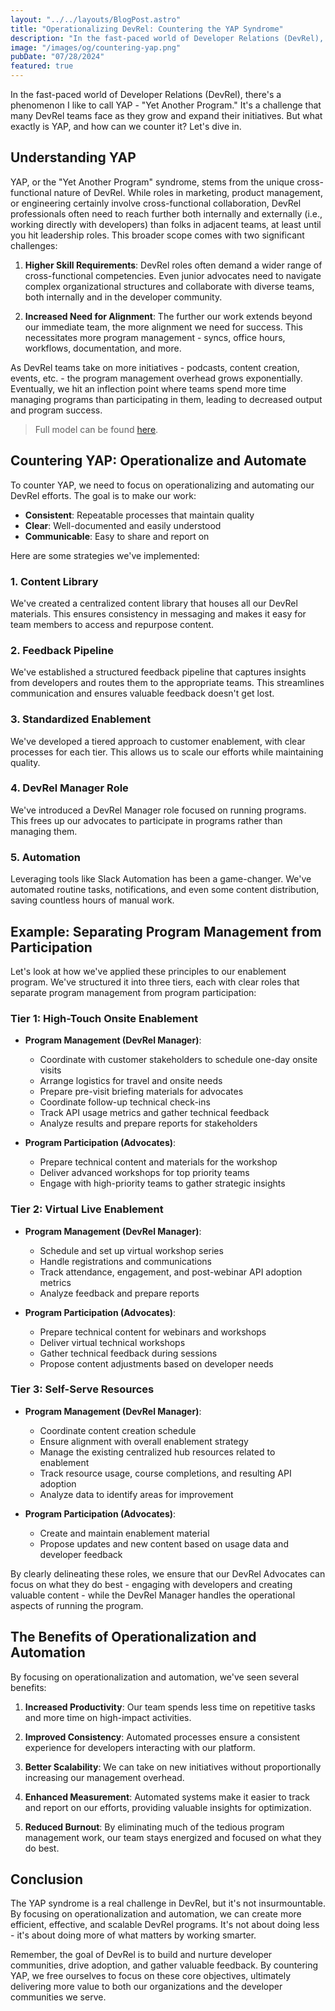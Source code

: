 ```yaml
---
layout: "../../layouts/BlogPost.astro"
title: "Operationalizing DevRel: Countering the YAP Syndrome"
description: "In the fast-paced world of Developer Relations (DevRel), there's a phenomenon I like to call YAP - Yet Another Program. It's a challenge that many DevRel teams face as they grow and expand their initiatives. But what exactly is YAP, and how can we counter it? Let's dive in."
image: "/images/og/countering-yap.png"
pubDate: "07/28/2024"
featured: true
---
```


In the fast-paced world of Developer Relations (DevRel), there's a phenomenon I like to call YAP - "Yet Another Program." It's a challenge that many DevRel teams face as they grow and expand their initiatives. But what exactly is YAP, and how can we counter it? Let's dive in.

## Understanding YAP

YAP, or the "Yet Another Program" syndrome, stems from the unique cross-functional nature of DevRel. While roles in marketing, product management, or engineering certainly involve cross-functional collaboration, DevRel professionals often need to reach further both internally and externally (i.e., working directly with developers) than folks in adjacent teams, at least until you hit leadership roles. This broader scope comes with two significant challenges:

1. **Higher Skill Requirements**: DevRel roles often demand a wider range of cross-functional competencies. Even junior advocates need to navigate complex organizational structures and collaborate with diverse teams, both internally and in the developer community.

2. **Increased Need for Alignment**: The further our work extends beyond our immediate team, the more alignment we need for success. This necessitates more program management - syncs, office hours, workflows, documentation, and more.

As DevRel teams take on more initiatives - podcasts, content creation, events, etc. - the program management overhead grows exponentially. Eventually, we hit an inflection point where teams spend more time managing programs than participating in them, leading to decreased output and program success.

> Full model can be found [here](/explaining-the-yap-model).

## Countering YAP: Operationalize and Automate

To counter YAP, we need to focus on operationalizing and automating our DevRel efforts. The goal is to make our work:

- **Consistent**: Repeatable processes that maintain quality
- **Clear**: Well-documented and easily understood
- **Communicable**: Easy to share and report on

Here are some strategies we've implemented:

### 1. Content Library

We've created a centralized content library that houses all our DevRel materials. This ensures consistency in messaging and makes it easy for team members to access and repurpose content.

### 2. Feedback Pipeline

We've established a structured feedback pipeline that captures insights from developers and routes them to the appropriate teams. This streamlines communication and ensures valuable feedback doesn't get lost.

### 3. Standardized Enablement

We've developed a tiered approach to customer enablement, with clear processes for each tier. This allows us to scale our efforts while maintaining quality.

### 4. DevRel Manager Role

We've introduced a DevRel Manager role focused on running programs. This frees up our advocates to participate in programs rather than managing them.

### 5. Automation

Leveraging tools like Slack Automation has been a game-changer. We've automated routine tasks, notifications, and even some content distribution, saving countless hours of manual work.

## Example: Separating Program Management from Participation

Let's look at how we've applied these principles to our enablement program. We've structured it into three tiers, each with clear roles that separate program management from program participation:

### Tier 1: High-Touch Onsite Enablement

- **Program Management (DevRel Manager)**:
  - Coordinate with customer stakeholders to schedule one-day onsite visits
  - Arrange logistics for travel and onsite needs
  - Prepare pre-visit briefing materials for advocates
  - Coordinate follow-up technical check-ins
  - Track API usage metrics and gather technical feedback
  - Analyze results and prepare reports for stakeholders

- **Program Participation (Advocates)**:
  - Prepare technical content and materials for the workshop
  - Deliver advanced workshops for top priority teams
  - Engage with high-priority teams to gather strategic insights

### Tier 2: Virtual Live Enablement

- **Program Management (DevRel Manager)**:
  - Schedule and set up virtual workshop series
  - Handle registrations and communications
  - Track attendance, engagement, and post-webinar API adoption metrics
  - Analyze feedback and prepare reports

- **Program Participation (Advocates)**:
  - Prepare technical content for webinars and workshops
  - Deliver virtual technical workshops
  - Gather technical feedback during sessions
  - Propose content adjustments based on developer needs

### Tier 3: Self-Serve Resources

- **Program Management (DevRel Manager)**:
  - Coordinate content creation schedule
  - Ensure alignment with overall enablement strategy
  - Manage the existing centralized hub resources related to enablement
  - Track resource usage, course completions, and resulting API adoption
  - Analyze data to identify areas for improvement

- **Program Participation (Advocates)**:
  - Create and maintain enablement material
  - Propose updates and new content based on usage data and developer feedback

By clearly delineating these roles, we ensure that our DevRel Advocates can focus on what they do best - engaging with developers and creating valuable content - while the DevRel Manager handles the operational aspects of running the program.

## The Benefits of Operationalization and Automation

By focusing on operationalization and automation, we've seen several benefits:

1. **Increased Productivity**: Our team spends less time on repetitive tasks and more time on high-impact activities.

2. **Improved Consistency**: Automated processes ensure a consistent experience for developers interacting with our platform.

3. **Better Scalability**: We can take on new initiatives without proportionally increasing our management overhead.

4. **Enhanced Measurement**: Automated systems make it easier to track and report on our efforts, providing valuable insights for optimization.

5. **Reduced Burnout**: By eliminating much of the tedious program management work, our team stays energized and focused on what they do best.

## Conclusion

The YAP syndrome is a real challenge in DevRel, but it's not insurmountable. By focusing on operationalization and automation, we can create more efficient, effective, and scalable DevRel programs. It's not about doing less - it's about doing more of what matters by working smarter.

Remember, the goal of DevRel is to build and nurture developer communities, drive adoption, and gather valuable feedback. By countering YAP, we free ourselves to focus on these core objectives, ultimately delivering more value to both our organizations and the developer communities we serve.
